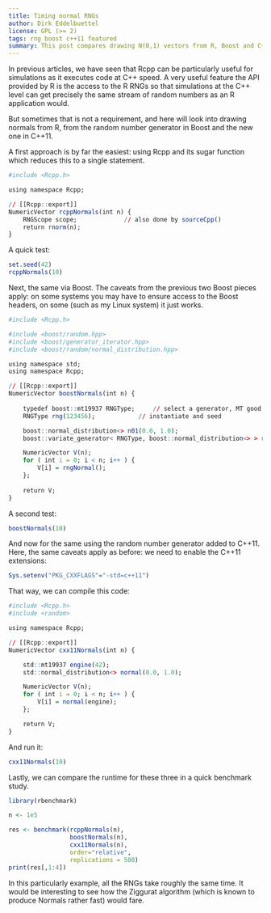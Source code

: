 ```yaml
---
title: Timing normal RNGs
author: Dirk Eddelbuettel
license: GPL (>= 2)
tags: rng boost c++11 featured
summary: This post compares drawing N(0,1) vectors from R, Boost and C++11
---
```


In previous articles, we have seen that Rcpp can be particularly
useful for simulations as it executes code at C++ speed. A very
useful feature the API provided by R is the access to the R RNGs
so that simulations at the C++ level can get precisely the same
stream of random numbers as an R application would. 

But sometimes that is not a requirement, and here will look into
drawing normals from R, from the random number generator in Boost
and the new one in C++11.

A first approach is by far the easiest: using Rcpp and its sugar
function which reduces this to a single statement.

```r
#include <Rcpp.h>

using namespace Rcpp;

// [[Rcpp::export]]
NumericVector rcppNormals(int n) {
    RNGScope scope;             // also done by sourceCpp()
    return rnorm(n);
}
```

A quick test:

```r
set.seed(42)
rcppNormals(10)
```

Next, the same via Boost. The caveats from the previous two Boost
pieces apply: on some systems you may have to ensure access to the
Boost headers, on some (such as my Linux system) it just works.


```r

#include <Rcpp.h>

#include <boost/random.hpp>
#include <boost/generator_iterator.hpp>
#include <boost/random/normal_distribution.hpp>

using namespace std;
using namespace Rcpp;

// [[Rcpp::export]]
NumericVector boostNormals(int n) {
    
    typedef boost::mt19937 RNGType; 	// select a generator, MT good default
    RNGType rng(123456);			// instantiate and seed

    boost::normal_distribution<> n01(0.0, 1.0);
    boost::variate_generator< RNGType, boost::normal_distribution<> > rngNormal(rng, n01);

    NumericVector V(n);
    for ( int i = 0; i < n; i++ ) {
        V[i] = rngNormal();
    };
  
    return V;
}
```

A second test:

```r
boostNormals(10)
```

And now for the same using the random number generator added to
C++11. Here, the same caveats apply as before: we need to enable
the C++11 extensions:

```r
Sys.setenv("PKG_CXXFLAGS"="-std=c++11")
```

That way, we can compile this code:

```r

#include <Rcpp.h>
#include <random>

using namespace Rcpp;

// [[Rcpp::export]]
NumericVector cxx11Normals(int n) {

    std::mt19937 engine(42);
    std::normal_distribution<> normal(0.0, 1.0);

    NumericVector V(n);
    for ( int i = 0; i < n; i++ ) {
        V[i] = normal(engine);
    };

    return V;
}
```

And run it:

```r
cxx11Normals(10)
```

Lastly, we can compare the runtime for these three in a quick benchmark study.

```r
library(rbenchmark)

n <- 1e5

res <- benchmark(rcppNormals(n),
                 boostNormals(n),
                 cxx11Normals(n),
                 order="relative",
                 replications = 500)
print(res[,1:4])
```

In this particularly example, all the RNGs take roughly the same time. It would be 
interesting to see how the Ziggurat algorithm (which is known to produce Normals rather 
fast) would fare.
